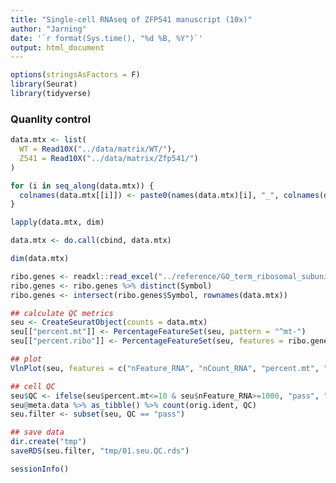 ```yaml
---
title: "Single-cell RNAseq of ZFP541 manuscript (10x)"
author: "Jarning"
date: '`r format(Sys.time(), "%d %B, %Y")`'
output: html_document
---
```


```r
options(stringsAsFactors = F)
library(Seurat)
library(tidyverse)
```

### Quanlity control

```r
data.mtx <- list(
  WT = Read10X("../data/matrix/WT/"),
  Z541 = Read10X("../data/matrix/Zfp541/")
)

for (i in seq_along(data.mtx)) {
  colnames(data.mtx[[i]]) <- paste0(names(data.mtx)[i], "_", colnames(data.mtx[[i]]))
}

lapply(data.mtx, dim)

data.mtx <- do.call(cbind, data.mtx)

dim(data.mtx)
```

```r
ribo.genes <- readxl::read_excel("../reference/GO_term_ribosomal_subunit.xlsx")
ribo.genes <- ribo.genes %>% distinct(Symbol)
ribo.genes <- intersect(ribo.genes$Symbol, rownames(data.mtx))

## calculate QC metrics
seu <- CreateSeuratObject(counts = data.mtx)
seu[["percent.mt"]] <- PercentageFeatureSet(seu, pattern = "^mt-")
seu[["percent.ribo"]] <- PercentageFeatureSet(seu, features = ribo.genes)

## plot
VlnPlot(seu, features = c("nFeature_RNA", "nCount_RNA", "percent.mt", "percent.ribo"), ncol = 2, pt.size = 0, log = T)

## cell QC
seu$QC <- ifelse(seu$percent.mt<=10 & seu$nFeature_RNA>=1000, "pass", "fail")
seu@meta.data %>% as_tibble() %>% count(orig.ident, QC)
seu.filter <- subset(seu, QC == "pass")

## save data
dir.create("tmp")
saveRDS(seu.filter, "tmp/01.seu.QC.rds")
```

```r
sessionInfo()
```

